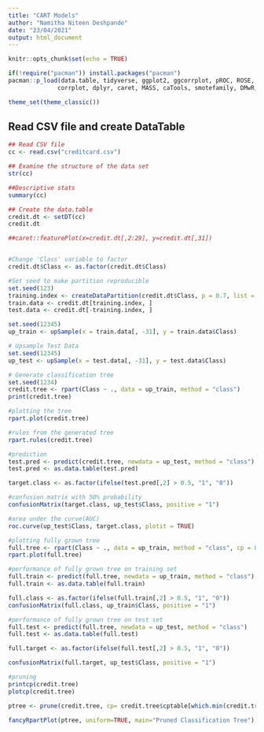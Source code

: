 ---
title: "CART Models"
author: "Namitha Niteen Deshpande"
date: "23/04/2021"
output: html_document
---

```{r setup, include=FALSE}
knitr::opts_chunk$set(echo = TRUE)
```

```{r loadpackages, warning=FALSE, message=FALSE, results='hide'}

if(!require("pacman")) install.packages("pacman")
pacman::p_load(data.table, tidyverse, ggplot2, ggcorrplot, pROC, ROSE,
              corrplot, dplyr, caret, MASS, caTools, smotefamily, DMwR, rpart, rpart.plot, randomForest, gridExtra, ggpubr, cvms, rattle)

theme_set(theme_classic())
```
## Read CSV file and create DataTable 

```{r readData}

## Read CSV file
cc <- read.csv("creditcard.csv")

## Examine the structure of the data set
str(cc)

##Descriptive stats
summary(cc)

## Create the data.table
credit.dt <- setDT(cc)
credit.dt
```

```{r prepData}

##caret::featurePlot(x=credit.dt[,2:29], y=credit.dt[,31])


#Change 'Class' variable to factor
credit.dt$Class <- as.factor(credit.dt$Class)

```

```{r splitData}

#Set seed to make partition reproducible
set.seed(123)
training.index <- createDataPartition(credit.dt$Class, p = 0.7, list = FALSE)
train.data <- credit.dt[training.index, ]
test.data <- credit.dt[-training.index, ]

```

```{r upsampling}

set.seed(12345)
up_train <- upSample(x = train.data[, -31], y = train.data$Class)

# Upsample Test Data
set.seed(12345)
up_test <- upSample(x = test.data[, -31], y = test.data$Class)
```

```{r CART Models}

# Generate classification tree
set.seed(1234)
credit.tree <- rpart(Class ~ ., data = up_train, method = "class")
print(credit.tree)

#plotting the tree
rpart.plot(credit.tree)

#rules from the generated tree
rpart.rules(credit.tree)

#prediction
test.pred <- predict(credit.tree, newdata = up_test, method = "class")
test.pred <- as.data.table(test.pred)

target.class <- as.factor(ifelse(test.pred[,2] > 0.5, "1", "0"))

#confusion matrix with 50% probability
confusionMatrix(target.class, up_test$Class, positive = "1")

#area under the curve(AUC)
roc.curve(up_test$Class, target.class, plotit = TRUE)

#plotting fully grown tree
full.tree <- rpart(Class ~ ., data = up_train, method = "class", cp = 0)
rpart.plot(full.tree)

#performance of fully grown tree on training set 
full.train <- predict(full.tree, newdata = up_train, method = "class")
full.train <- as.data.table(full.train)

full.class <- as.factor(ifelse(full.train[,2] > 0.5, "1", "0"))
confusionMatrix(full.class, up_train$Class, positive = "1")

#performance of fully grown tree on test set 
full.test <- predict(full.tree, newdata = up_test, method = "class")
full.test <- as.data.table(full.test)

full.target <- as.factor(ifelse(full.test[,2] > 0.5, "1", "0"))

confusionMatrix(full.target, up_test$Class, positive = "1")

#pruning
printcp(credit.tree)
plotcp(credit.tree)

ptree <- prune(credit.tree, cp= credit.tree$cptable[which.min(credit.tree$cptable[,"xerror"]),"CP"])

fancyRpartPlot(ptree, uniform=TRUE, main="Pruned Classification Tree")
```


